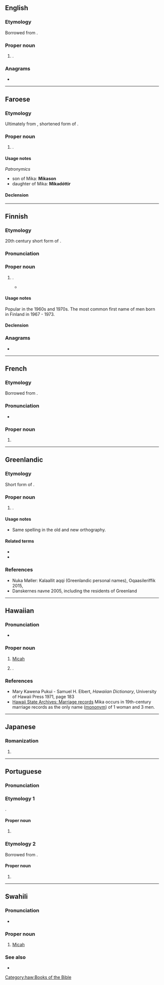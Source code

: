 {{also|mika|mikä}}
==English==

===Etymology===
Borrowed from {{bor|en|ja|みか|tr=Mika}}.

===Proper noun===
{{en-proper noun}}

# {{given name|en|female|from=Japanese}}.

===Anagrams===
* {{anagrams|en|a=aikm|Kami|kami|maki}}

----

==Faroese==

===Etymology===
Ultimately from {{der|fo|hbo|-}} {{m|he|מִיכָה|tr=mīḵāh}}, shortened form of {{m|he|מִיכַיְהוּ||tr=mīḵāyᵊhū|who is like Yahweh}}.

===Proper noun===
{{head|fo|proper noun|g=m}}

# {{given name|fo|male}}.

====Usage notes====
''Patronymics''
* son of Mika: '''Mikason'''
* daughter of Mika: '''Mikadóttir'''

====Declension====
{{fo-decl-proper-noun-s-indef|Mika|Mika|Mika|Mika}}

----

==Finnish==

===Etymology===
20th century short form of {{m|fi|Mikael||[[Michael]]}}.

===Pronunciation===
{{fi-pronunciation}}

===Proper noun===
{{fi-proper noun}}

# {{given name|fi|male}}.
#: {{ux|fi|Mika Waltari oli suomalainen kirjailija.|Mika Waltari was a Finnish writer.}}
#* {{quote-book|fi
|year=2013
|author={{w|Minna Lindgren}}
|title=Kuolema Ehtoolehdossa
|publisher=Teos
|ISBN=978-951-851-659-3
|page=89
|passage=Mies sanoi olevansa '''Mika''', ja se kuulosti samalla tavalla kirveeniskulta kuin Pasi ja Tero.
|t=The man said his name was '''Mika''', and like Pasi and Tero, it felt sharp like an axe blow.
}}

====Usage notes====
Popular in the 1960s and 1970s. The most common first name of men born in Finland in 1967 - 1973.

====Declension====
{{fi-decl-kala|Mik|||a}}

===Anagrams===
* {{anagrams|fi|a=aikm|maki}}

----

==French==

===Etymology===
Borrowed from {{bor|fr|ja|みか|tr=Mika}}.

===Pronunciation===
* {{fr-IPA}}

===Proper noun===
{{fr-proper noun|f}}

# {{given name|fr|female|from=Japanese}}

----

==Greenlandic==

===Etymology===
Short form of {{m|kl|Mikaali}}.

===Proper noun===
{{head|kl|proper noun}}

# {{given name|kl|male|from=Danish|eq=Michael}}.

====Usage notes====
* Same spelling in the old and new orthography.

====Related terms====
* {{l|kl|Mikaali}}
* {{l|kl|Mikkili}}

===References===
* Nuka Møller: Kalaallit aqqi (Greenlandic personal names), Oqaasileriffik 2015, {{ISBN|978-87-990324-3-3}}
* [http://www.danskernesnavne.navneforskning.ku.dk/ ] Danskernes navne 2005, including the residents of Greenland

----

==Hawaiian==

===Pronunciation===
* {{haw-IPA}}

===Proper noun===
{{haw-proper noun}}

# {{lb|haw|biblical character}} [[Micah]]
# {{given name|haw|male|from=the Bible}}.

===References===
* Mary Kawena Pukui - Samuel H. Elbert, ''Hawaiian Dictionary'', University of Hawaii Press 1971, page 183
* [http://www.ulukau.org/gsdl2.7/cgi-bin/algene Hawaii State Archives: Marriage records] Mika occurs in 19th-century marriage records as the only name ([[mononym]]) of 1 woman and 3 men.

[[Category:haw:Books of the Bible]]

----

==Japanese==

===Romanization===
{{ja-romaji}}

# {{ja-romanization of|みか}}

----

==Portuguese==

===Pronunciation===
{{pt-IPA}}

===Etymology 1===
{{clipping|pt|Micael}}.

====Proper noun====
{{pt-proper noun|m}}

# {{given name|pt|male|dim=Micael}}

===Etymology 2===
Borrowed from {{bor|pt|ja|みか|tr=Mika}}.

====Proper noun====
{{pt-proper noun|f}}

# {{given name|pt|female|from=Japanese}}

----

==Swahili==

===Pronunciation===
* {{audio|sw|Sw-ke-Mika.flac|Audio (Kenya)}}

===Proper noun===
{{head|sw|proper noun}}

# {{lb|sw|biblical}} [[Micah]] {{gl|book of the [[Old Testament]] of the [[Bible]]}}

===See also===
* {{list:books of the Protestant Old Testament/sw}}